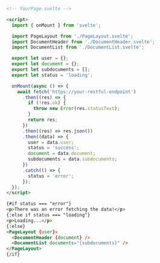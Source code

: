 ```html
<!-- YourPage.svelte -->

<script>
  import { onMount } from 'svelte';

  import PageLayout from './PageLayout.svelte';
  import DocumentHeader from './DocumentHeader.svelte';
  import DocumentList from './DocumentList.svelte';

  export let user = {};
  export let document = {};
  export let subdocuments = [];
  export let status = 'loading';

  onMount(async () => {
    await fetch('https://your-restful-endpoint')
      .then((res) => {
        if (!res.ok) {
          throw new Error(res.statusText);
        }
        return res;
      })
      .then((res) => res.json())
      .then((data) => {
        user = data.user;
        status = 'success';
        document = data.document;
        subdocuments = data.subdocuments;
      })
      .catch(() => {
        status = 'error';
      });
  });
</script>

{#if status === "error"}
<p>There was an error fetching the data!</p>
{:else if status === "loading"}
<p>Loading...</p>
{:else}
<PageLayout {user}>
  <DocumentHeader {document} />
  <DocumentList documents="{subdocuments}" />
</PageLayout>
{/if}
```
